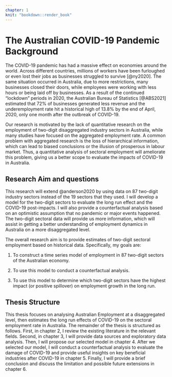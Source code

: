 ```yaml
---
chapter: 1
knit: "bookdown::render_book"
---
```


# The Australian COVID-19 Pandemic Background

The COVID-19 pandemic has had a massive effect on economies around the world. Across different countries, millions of workers have been furloughed or even lost their jobs as businesses struggled to survive [@ny2020]. The same situation occurred in Australia, due to more restrictions, many businesses closed their doors, while employees were working with less hours or being laid off by businesses. As a result of the continued "lockdown" periods in 2020, the Australian Bureau of Statistics [@ABS2021] estimated that 72% of businesses generated less revenue and the underemployment rate hit a historical high of 13.8% by the end of April, 2020, only one month after the outbreak of COVID-19. 

Our research is motivated by the lack of quantitative research on the employment of two-digit disaggregated industry sectors in Australia, while many studies have focused on the aggregated employment rate. A common problem with aggregated research is the loss of hierarchical information, which can lead to biased conclusions or the illusion of prosperous in labour market. Thus, a quantitative analysis of sectoral employment will ameliorate this problem, giving us a better scope to evaluate the impacts of COVID-19 in Australia.





## Research Aim and questions 

This research will extend @anderson2020 by using data on 87 two-digit industry sectors instead of the 19 sectors that they used. I will develop a model for the two-digit sectors to evaluate the long run effect and the COVID-19 post-impacts. I will also provide a counterfactual analysis based on an optimistic assumption that no pandemic or major events happened. The two-digit sectoral data will provide us more information, which will assist in getting a better understanding of employment dynamics in Australia on a more disaggregated level.

The overall research aim is to provide estimates of two-digit sectoral employment based on historical data. Specifically, my goals are: 

1. To construct a time series model of employment in 87 two-digit sectors of the Australian economy.

1. To use this model to conduct a counterfactual analysis. 

3. To use this model to determine which two-digit sectors have the highest impact (or positive spillover) on employment growth in the long run.



## Thesis Structure 


This thesis focuses on analysing Australian Employment at a disaggregated level, then estimates the long run effects of COVID-19 on the sectoral employment rate in Australia. The remainder of the thesis is structured as follows. First, in chapter 2, I review the existing literature in the relevant fields. Second, in chapter 3, I will provide data sources and exploratory data analysis. Then, I will propose our selected model in chapter 4. After we selected our model, I will conduct a counterfactual analysis to evaluate the damage of COVID-19 and provide useful insights on key beneficial industries after COVID-19 in chapter 5. Finally, I will provide a brief conclusion and discuss the limitation and possible future extensions in chapter 6. 





\clearpage



